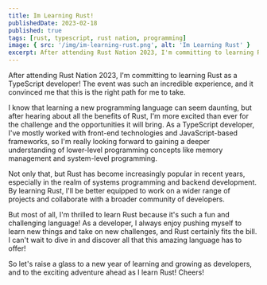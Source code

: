 ```yaml
---
title: Im Learning Rust!
publishedDate: 2023-02-18
published: true
tags: [rust, typescript, rust nation, programming]
image: { src: '/img/im-learning-rust.png', alt: 'Im Learning Rust' }
excerpt: After attending Rust Nation 2023, I'm committing to learning Rust as a TypeScript developer! The event was such an incredible experience, and it convinced me that this is the right path for me to take.
---
```


After attending Rust Nation 2023, I'm committing to learning Rust as a TypeScript developer! The event was such an incredible experience, and it convinced me that this is the right path for me to take.

I know that learning a new programming language can seem daunting, but after hearing about all the benefits of Rust, I'm more excited than ever for the challenge and the opportunities it will bring. As a TypeScript developer, I've mostly worked with front-end technologies and JavaScript-based frameworks, so I'm really looking forward to gaining a deeper understanding of lower-level programming concepts like memory management and system-level programming.

Not only that, but Rust has become increasingly popular in recent years, especially in the realm of systems programming and backend development. By learning Rust, I'll be better equipped to work on a wider range of projects and collaborate with a broader community of developers.

But most of all, I'm thrilled to learn Rust because it's such a fun and challenging language! As a developer, I always enjoy pushing myself to learn new things and take on new challenges, and Rust certainly fits the bill. I can't wait to dive in and discover all that this amazing language has to offer!

So let's raise a glass to a new year of learning and growing as developers, and to the exciting adventure ahead as I learn Rust! Cheers!

